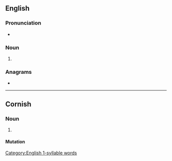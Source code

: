 {{also|Treys}}
==English==

===Pronunciation===
* {{rhymes|eɪz|lang=en}}
{{rfp|lang=en}}
{{rfap|lang=en}}

===Noun===
{{head|en|noun plural form}}

# {{plural of|trey|lang=en}}

===Anagrams===
* {{anagrams|en|Styer|Tyers|resty|tyers|tyres}}

[[Category:English 1-syllable words]]

----

==Cornish==

===Noun===
{{head|kw|noun plural form}}

# {{plural of|troos||foot|lang=kw}}

====Mutation====
{{kw mut cons|t|reys}}
